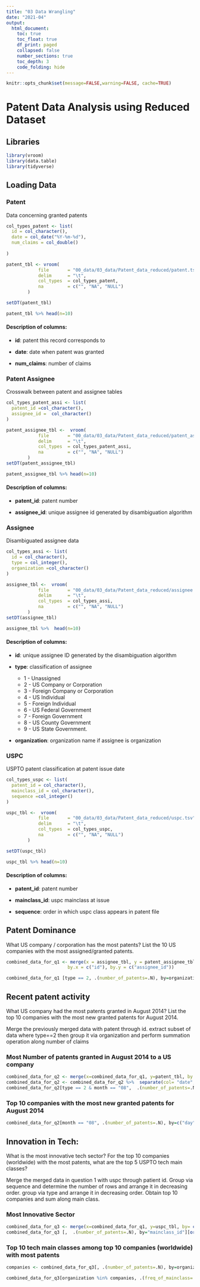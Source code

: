 ```yaml
---
title: "03 Data Wrangling"
date: "2021-04"
output:
  html_document:
    toc: true
    toc_float: true
    df_print: paged
    collapsed: false
    number_sections: true
    toc_depth: 3
    code_folding: hide
---
```


```r
knitr::opts_chunk$set(message=FALSE,warning=FALSE, cache=TRUE)
```
# Patent Data Analysis using Reduced Dataset
## Libraries
```r
library(vroom)
library(data.table)
library(tidyverse)
```

## Loading Data

### Patent
Data concerning granted patents
```r
col_types_patent <- list(
  id = col_character(),
  date = col_date("%Y-%m-%d"),
  num_claims = col_double()
  
)

patent_tbl <- vroom(
            file       = "00_data/03_data/Patent_data_reduced/patent.tsv", 
            delim      = "\t", 
            col_types  = col_types_patent,
            na         = c("", "NA", "NULL")
        )

setDT(patent_tbl)

patent_tbl %>% head(n=10)
```

#### Description of columns:

* **id**: patent this record corresponds to


* **date**: date when patent was granted


* **num_claims**: number of claims

### Patent Assignee
Crosswalk between patent and assignee tables

```r
col_types_patent_assi <- list(
  patent_id =col_character(),
  assignee_id =  col_character()
)

patent_assignee_tbl <-  vroom(
            file       = "00_data/03_data/Patent_data_reduced/patent_assignee.tsv", 
            delim      = "\t", 
            col_types  = col_types_patent_assi,
            na         = c("", "NA", "NULL")
        )
setDT(patent_assignee_tbl)

patent_assignee_tbl %>% head(n=10)
```
#### Description of columns:

* **patent_id**: patent number


* **assignee_id**: unique assignee id generated by disambiguation algorithm

### Assignee
Disambiguated assignee data

```r
col_types_assi <- list(
  id = col_character(),
  type = col_integer(),
  organization =col_character()
)

assignee_tbl <-  vroom(
            file       = "00_data/03_data/Patent_data_reduced/assignee.tsv", 
            delim      = "\t", 
            col_types  = col_types_assi,
            na         = c("", "NA", "NULL")
        )
setDT(assignee_tbl)

assignee_tbl %>%  head(n=10)
```
#### Description of columns:

* **id**: unique assignee ID generated by the disambiguation algorithm


* **type**: classification of assignee 
  +   1 - Unassigned
  +   2 - US Company or Corporation
  +   3 - Foreign Company or Corporation
  +   4 - US Individual
  +   5 - Foreign Individual
  +   6 - US  Federal Government
  +   7 - Foreign Government
  +   8 - US County Government
  +   9 - US State Government. 

* **organization**: organization name if assignee is organization

### USPC
USPTO patent classification at patent issue date

```r
col_types_uspc <- list(
  patent_id = col_character(),
  mainclass_id = col_character(),
  sequence =col_integer()
)

uspc_tbl <-  vroom(
            file       = "00_data/03_data/Patent_data_reduced/uspc.tsv", 
            delim      = "\t", 
            col_types  = col_types_uspc,
            na         = c("", "NA", "NULL")
        )

setDT(uspc_tbl)

uspc_tbl %>% head(n=10)
```
#### Description of columns:

* **patent_id**: patent number


* **mainclass_id**: uspc mainclass at issue


* **sequence**: order in which uspc class appears in patent file


## Patent Dominance
What US company / corporation has the most patents? List the 10 US companies with the most assigned/granted patents.

```r
combined_data_for_q1 <- merge(x = assignee_tbl, y = patent_assignee_tbl, 
                       by.x = c("id"), by.y = c("assignee_id"))

combined_data_for_q1 [type == 2, .(number_of_patents=.N), by=organization][order(number_of_patents, decreasing=TRUE)] %>% head(n=10)


```

## Recent patent activity
What US company had the most patents granted in August 2014? List the top 10 companies with the most new granted patents for August 2014.

Merge the previously merged data with patent through id.  extract subset of data where type==2 then group it via organization and perform summation operation along number of claims

### Most Number of patents granted in August 2014 to a US company
```r
combined_data_for_q2 <- merge(x=combined_data_for_q1, y=patent_tbl, by.x = c("patent_id"), by.y = c("id"))
combined_data_for_q2 <- combined_data_for_q2 %>%  separate(col= "date", into= c("year", "month", "day"), sep = "-")
combined_data_for_q2[type == 2 & month == "08",  .(number_of_patents=.N), by=organization][order(number_of_patents, decreasing=TRUE)] %>% head(n=10)
```

### Top 10 companies with the most new granted patents for August 2014

```r
combined_data_for_q2[month == "08", .(number_of_patents=.N), by=c("day", "organization")][!is.na(organization)][order(-day, -number_of_patents)] %>%  head(n=10)
```
## Innovation in Tech:
What is the most innovative tech sector? For the top 10 companies (worldwide) with the most patents, what are the top 5 USPTO tech main classes?

Merge the merged data in question 1 with uspc through patient id. Group via sequence and determine the number of rows and arrange it in decreasing order. 
group via type and arrange it in decreasing order. Obtain top 10 companies and sum along main class.

### Most Innovative Sector
```r
combined_data_for_q3 <- merge(x=combined_data_for_q1, y=uspc_tbl, by= c("patent_id"))
combined_data_for_q3 [,  .(number_of_patents=.N), by="mainclass_id"][order(-number_of_patents)] %>% head(n=10)

```

 
### Top 10 tech main classes among top 10 companies (worldwide) with most patents
```r

companies <- combined_data_for_q3[, .(number_of_patents=.N), by=organization][order(-number_of_patents)][1:10, organization]

combined_data_for_q3[organization %in% companies, .(freq_of_mainclass=.N), by = mainclass_id][order(-freq_of_mainclass)][1:5]
```
